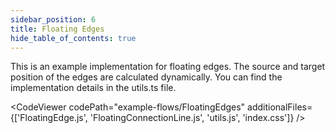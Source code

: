 ```yaml
---
sidebar_position: 6
title: Floating Edges
hide_table_of_contents: true
---
```



This is an example implementation for floating edges. The source and target position of the edges are calculated dynamically. You can find the implementation details in the utils.ts file.

<CodeViewer
  codePath="example-flows/FloatingEdges"
  additionalFiles={['FloatingEdge.js', 'FloatingConnectionLine.js', 'utils.js', 'index.css']}
/>
